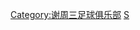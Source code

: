 {{Catnav|頁面分類|...|英格蘭足球|英格蘭足球俱樂部|谢周三足球俱乐部}}
{{Catnav|頁面分類|...|英國足球|英格蘭足球|效力英格蘭球會的球員}}
{{Commonscat|Players of Sheffield Wednesday FC}}

[[Category:谢周三足球俱乐部|Category:谢周三足球俱乐部]]
[[Category:效力英格蘭球會的球員|S]]